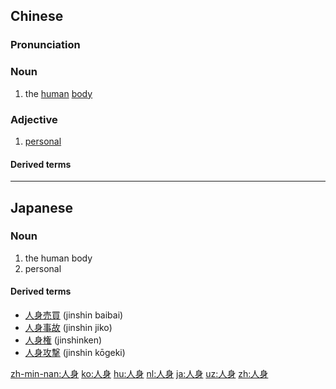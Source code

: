 ==Chinese==
{{zh-forms}}

===Pronunciation===
{{zh-pron
|m=rénshēn
|c=jan4 san1
|mn=zz,kh:jîn-sin/xm,qz,tp:lîn-sin
|cat=n,a
}}

===Noun===
{{zh-noun}}

# the [[human]] [[body]]

===Adjective===
{{zh-adj}}

# {{lb|zh|attributive}} [[personal]] {{gloss|of freedom, liberty, safety, etc.}}

====Derived terms====
{{zh-der|人身傷害}}

----

==Japanese==
{{ja-kanjitab|じん|しん|yomi=on}}

===Noun===
{{ja-noun|じんしん}}

# the human body
# personal

====Derived terms====
* [[人身売買]] (jinshin baibai)
* [[人身事故]] (jinshin jiko)
* [[人身権]] (jinshinken)
* [[人身攻撃]] (jinshin kōgeki)

[[zh-min-nan:人身]]
[[ko:人身]]
[[hu:人身]]
[[nl:人身]]
[[ja:人身]]
[[uz:人身]]
[[zh:人身]]